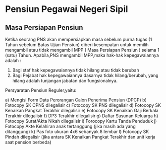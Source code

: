 # Pensiun Pegawai Negeri Sipil

## Masa Persiapan Pensiun

Ketika seorang PNS akan mempersiapkan masa sebelum purna tugas (1 Tahun sebelum Batas Ujian Pensiun) diberi kesempatan untuk memilih mengambil atau tidak mengambil MPP ( Masa Persiapan Pensiun ) selama 1 (satu) Tahun. Apabila,PNS mengambil MPP,maka hak-hak kepegawaiannya adalah :

1)	Bagi staf hak kepegawaiannya tidak hilang atau tidak berubah
2)	Bagi Pejabat hak kepegawaiannya dasarnya tidak hilang/berubah, yang hilang adalah tunjangan jabatan dan fungsionalnya.

Persyaratan Pensiun Reguler,yaitu:

a)	Mengisi Form Data Perorangan Calon Penerima Pensiun (DPCP)
b)	Fotocopy SK CPNS dilegalisir
c)	Fotocopy SK PNS dilegalisir
d)	Fotocopy SK Kenaikan Pangkat Terakhir dilegalisir
e)	Fotocopy SK Kenaikan Gaji Berkala Terakhir dilegalisir
f)	DP3 Terakhir dilegalisir
g)	Daftar Susunan Keluarga
h)	Fotocopy Surat/Akta Nikah dilegalisir
i)	Forocopy Kartu Tanda Penduduk
j)	Fotocopy Akte Kelahiran anak tertanggung (jika masih ada yang ditanggung)
k)	Pas foto ukuran 4x6 sebanyak 8 lembar
l)	Fotocopy SK Pindah dilegalisir (jika antara SK Kenaikan Pangkat Terakhir dan unit kerja saat pension berbeda)

